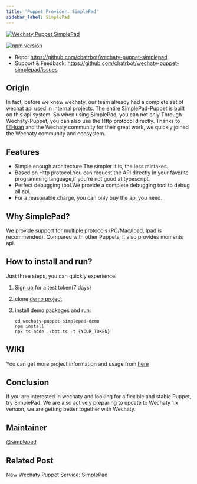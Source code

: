 ```yaml
---
title: 'Puppet Provider: SimplePad'
sidebar_label: SimplePad
---
```


[![Wechaty Puppet SimplePad](https://img.shields.io/badge/Puppet-SimplePad-blueviolet)](simplepad)

[![npm version](https://badge.fury.io/js/wechaty-puppet-simplepad.svg)](https://badge.fury.io/js/wechaty-puppet-simplepad)

- Repo: <https://github.com/chatrbot/wechaty-puppet-simplepad>
- Support & Feedback: <https://github.com/chatrbot/wechaty-puppet-simplepad/issues>

## Origin  

In fact, before we knew wechaty, our team already had a complete set of wechat api used in internal projects. The entire SimplePad-Puppet is built on this api system. So when using SimplePad, you can not only Through Wechaty-Puppet, you can also use the Http protocol directly.
Thanks to [@Huan](https://wechaty.js.org/contributors/huan/) and the Wechaty community for their great work, we quickly joined the Wechaty community and ecosystem.

## Features  

- Simple enough architecture.The simpler it is, the less mistakes.
- Based on Http protocol.You can request the API directly in your favorite programming language,if you're not good at typescript.
- Perfect debugging tool.We provide a complete debugging tool to debug all api.
- For a reasonable charge, you can only buy the api you need.

## Why SimplePad?  

We provide support for multiple protocols (PC/Mac/Ipad, Ipad is recommended). Compared with other Puppets, it also provides moments api.

## How to install and run?  

Just three steps, you can quickly experience!  

1. [Sign up](http://121.199.64.183:8866/user/#/login) for a test token(7 days)  

2. clone [demo project](https://github.com/chatrbot/wechaty-puppet-simplepad-demo)  

3. install demo packages and run:  

    ```shell
    cd wechaty-puppet-simplepad-demo
    npm install
    npx ts-node ./bot.ts -t {YOUR_TOKEN}
    ```

## WIKI  

You can get more project information and usage from [here](https://github.com/chatrbot/wechaty-puppet-simplepad/wiki)

## Conclusion  

If you are interested in wechaty and looking for a flexible and stable Puppet, try SimplePad.
We are also actively preparing to update to Wechaty 1.x version, we are getting better together with Wechaty.

## Maintainer  

[@simplepad](https://wechaty.js.org/contributors/simplepad/)

## Related Post  

[New Wechaty Puppet Service: SimplePad](https://wechaty.js.org/2021/06/17/puppet-simplepad-hello/)
